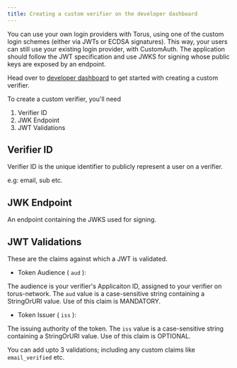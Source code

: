 ```yaml
---
title: Creating a custom verifier on the developer dashboard
---
```


You can use your own login providers with Torus, using one of the custom login schemes (either via JWTs or ECDSA signatures). This way, your users can still use your existing login provider, with CustomAuth. The application should follow the JWT specification and use JWKS for signing whose public keys are exposed by an endpoint.

Head over to [developer dashboard](https://developer.tor.us) to get started with creating a custom verifier.

To create a custom verifier, you'll need

1. Verifier ID
2. JWK Endpoint
3. JWT Validations

## Verifier ID

Verifier ID is the unique identifier to publicly represent a user on a verifier.

e.g: email, sub etc.

## JWK Endpoint

An endpoint containing the JWKS used for signing.

## JWT Validations

These are the claims against which a JWT is validated.

-  Token Audience ( <code>aud</code> ):

The audience is your verifier's Applicaiton ID, assigned to your verifier on torus-network.
The <code>aud</code> value is a case-sensitive string containing a StringOrURI value. Use of this claim is MANDATORY.

-  Token Issuer ( <code>iss</code> ):

The issuing authority of the token.
The <code>iss</code> value is a case-sensitive string containing a StringOrURI value. Use of this claim is OPTIONAL.

You can add upto 3 validations; including any custom claims like <code>email_verified</code> etc.
